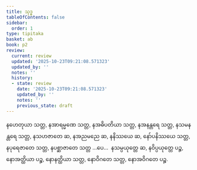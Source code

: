 ```yaml
---
title: သုဒ္ဓ
tableOfContents: false
sidebar:
  order: 1
type: tipitaka
basket: ab
book: p2
review:
  current: review
  updated: '2025-10-23T09:21:08.571323'
  updated_by: ''
  notes: ''
  history:
  - state: review
    date: '2025-10-23T09:21:08.571323'
    updated_by: ''
    notes: ''
    previous_state: draft
---
```



<ReviewStatus review={frontmatter.review} showDetails={true} />

<HypothesisAnnotation frontmatter={frontmatter} />

<DynamicBreadcrumb />

<Division number="262" book="p2" e="ch" v="38" p="469">

<Paragraph number="4646" book="p2">
နဟေတုယာ သတ္တ, နအာရမ္မဏေ သတ္တ, နအဓိပတိယာ သတ္တ, နအနန္တရေ သတ္တ, နသမနန္တရေ သတ္တ, နသဟဇာတေ ဆ, နအညမညေ ဆ, နနိဿယေ ဆ, နော်ပနိဿယေ သတ္တ, နပုရေဇာတေ သတ္တ, နပစ္ဆာဇာတေ သတ္တ …ပေ…  နသမ္ပယုတ္တေ ဆ, နဝိပ္ပယုတ္တေ ပဉ္စ, နောအတ္ထိယာ ပဉ္စ, နောနတ္ထိယာ သတ္တ, နောဝိဂတေ သတ္တ, နောအဝိဂတေ ပဉ္စ.
</Paragraph>
</Division>